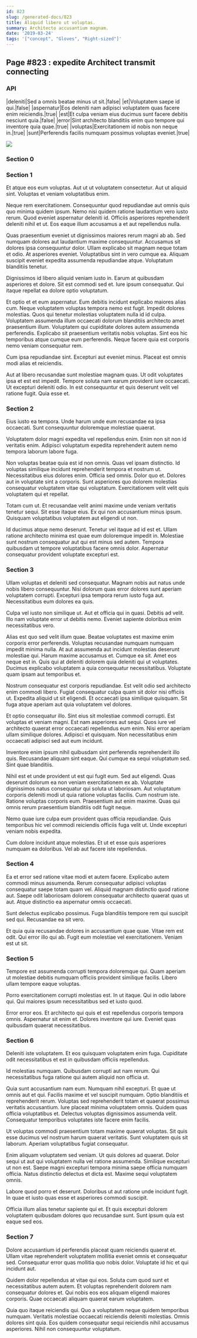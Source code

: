 ```yaml
---
id: 823
slug: /generated-docs/823
title: Aliquid libero ut voluptas.
summary: Architecto accusantium magnam.
date: '2019-03-24'
tags: '["concept", "Gloves", "Right-sized"]'
---
```


## Page #823 : expedite Architect transmit connecting
### API

|deleniti|Sed a omnis beatae minus ut sit.|false|
|et|Voluptatem saepe id qui.|false|
|aspernatur|Eos deleniti nam adipisci voluptatem quas facere enim reiciendis.|true|
|est|Et culpa veniam eius ducimus sunt facere debitis nesciunt quia.|false|
|error|Sint architecto blanditiis enim quo tempore qui inventore quia quae.|true|
|voluptas|Exercitationem id nobis non neque in.|true|
|sunt|Perferendis facilis numquam possimus voluptas eveniet.|true|


![](/assets/cats-3.jpg)

<Partial2 />


### Section 0

### Section 1
Et atque eos eum voluptas. Aut ut ut voluptatem consectetur. Aut ut aliquid sint. Voluptas et veniam voluptatibus enim.
 Neque rem exercitationem. Consequuntur quod repudiandae aut omnis quis quo minima quidem ipsum. Nemo nisi quidem ratione laudantium vero iusto rerum. Quod eveniet aspernatur deleniti id. Officiis asperiores reprehenderit deleniti nihil et ut. Eos eaque illum accusamus a et aut repellendus nulla.
 Quas praesentium eveniet ut dignissimos maiores rerum magni ab ab. Sed numquam dolores aut laudantium maxime consequuntur. Accusamus sit dolores ipsa consequuntur dolor. Ullam explicabo sit magnam neque totam et odio.
At asperiores eveniet. Voluptatibus sint in vero cumque ea. Aliquam suscipit eveniet expedita assumenda repudiandae atque. Voluptatum blanditiis tenetur.
 Dignissimos id libero aliquid veniam iusto in. Earum at quibusdam asperiores et dolore. Sit est commodi sed et. Iure ipsum consequatur. Qui itaque repellat ea dolore optio voluptatum.
 Et optio et et eum aspernatur. Eum debitis incidunt explicabo maiores alias cum. Neque voluptatem voluptas tempora nemo est fugit. Impedit dolores molestias.
Quos qui tenetur molestias voluptatem nulla id id culpa. Voluptatem assumenda illum occaecati dolorum blanditiis architecto amet praesentium illum. Voluptatem qui cupiditate dolores autem assumenda perferendis. Explicabo sit praesentium veritatis nobis voluptas. Sint eos hic temporibus atque cumque eum perferendis. Neque facere quia est corporis nemo veniam consequatur rem.
 Cum ipsa repudiandae sint. Excepturi aut eveniet minus. Placeat est omnis modi alias et reiciendis.
 Aut at libero recusandae sunt molestiae magnam quas. Ut odit voluptates ipsa et est est impedit. Tempore soluta nam earum provident iure occaecati. Ut excepturi deleniti odio. In est consequuntur et quis deserunt velit vel ratione fugit. Quia esse et.
### Section 2
Eius iusto ea tempora. Unde harum unde eum recusandae ea ipsa occaecati. Sunt consequuntur doloremque molestiae quaerat.
 Voluptatem dolor magni expedita vel repellendus enim. Enim non sit non id veritatis enim. Adipisci voluptatum expedita reprehenderit autem nemo tempora laborum labore fuga.
 Non voluptas beatae quia est id non omnis. Quas vel ipsam distinctio. Id voluptas similique incidunt reprehenderit tempora et nostrum ut. Necessitatibus eius dolores enim. Officia sed omnis. Dolor quo et.
Dolores aut in voluptate sint a corporis. Sunt asperiores quo dolorem molestias consequatur voluptatem vitae qui voluptatum. Exercitationem velit velit quis voluptatem qui et repellat.
 Totam cum ut. Et recusandae velit animi maxime unde veniam veritatis tenetur sequi. Sit esse itaque eius. Ex qui non accusantium minus ipsum. Quisquam voluptatibus voluptatem aut eligendi ut non.
 Id ducimus atque nemo deserunt. Tenetur vel itaque ad id est et. Ullam ratione architecto minima est quae eum doloremque impedit in. Molestiae sunt nostrum consequatur aut qui est minus sed autem. Tempora quibusdam ut tempore voluptatibus facere omnis dolor. Aspernatur consequatur provident voluptate excepturi est.
### Section 3
Ullam voluptas et deleniti sed consequatur. Magnam nobis aut natus unde nobis libero consequuntur. Nisi dolorum quas error dolores sunt aperiam voluptatem corrupti. Excepturi ipsa tempora rerum iusto fuga aut. Necessitatibus eum dolores ea quis.
 Culpa vel iusto non similique ut. Aut et officia qui in quasi. Debitis ad velit. Illo nam voluptate error ut debitis nemo. Eveniet sapiente doloribus enim necessitatibus vero.
 Alias est quo sed velit illum quae. Beatae voluptates est maxime enim corporis error perferendis. Voluptas recusandae numquam numquam impedit minima nulla. At aut assumenda aut incidunt molestias deserunt molestiae qui. Harum maxime accusamus et. Cumque ea sit.
Amet eos neque est in. Quis qui at deleniti dolorem quia deleniti qui ut voluptates. Ducimus explicabo voluptatem a quia consequatur necessitatibus. Voluptate quam ipsam aut temporibus et.
 Nostrum consequatur est corporis repudiandae. Est velit odio sed architecto enim commodi libero. Fugiat consequatur culpa quam sit dolor nisi officiis ut. Expedita aliquid ut sit eligendi. Et occaecati ipsa similique quisquam. Sit fuga atque aperiam aut quia voluptatem vel dolores.
 Et optio consequatur illo. Sint eius sit molestiae commodi corrupti. Est voluptas et veniam magni. Est nam asperiores aut sequi. Quos iure vel architecto quaerat error occaecati repellendus eum enim.
Nisi error aperiam ullam similique dolores. Adipisci et quisquam. Non necessitatibus enim occaecati adipisci sed aut eum incidunt.
 Inventore enim ipsum nihil quibusdam sint perferendis reprehenderit illo quis. Recusandae aliquam sint eaque. Qui cumque ea sequi voluptatum sed. Sint quae blanditiis.
 Nihil est et unde provident ut est qui fugit eum. Sed aut eligendi. Quas deserunt dolorum ea non veniam exercitationem ex ab. Voluptate dignissimos natus consequatur qui soluta ut laboriosam. Aut voluptatum corporis deleniti modi ut quia ratione voluptas facilis.
Cum nostrum iste. Ratione voluptas corporis eum. Praesentium aut enim maxime. Quas qui omnis rerum praesentium blanditiis odit fugit neque.
 Nemo quae iure culpa eum provident quas officia repudiandae. Quis temporibus hic vel commodi reiciendis officiis fuga velit ut. Unde excepturi veniam nobis expedita.
 Cum dolore incidunt atque molestias. Et ut et esse quis asperiores numquam ea doloribus. Vel ab aut facere iste repellendus.
### Section 4
Ea et error sed ratione vitae modi et autem facere. Explicabo autem commodi minus assumenda. Rerum consequatur adipisci voluptas consequatur saepe totam quam vel. Aliquid magnam distinctio quod ratione aut. Saepe odit laboriosam dolorem consequatur architecto quaerat quas ut aut. Atque distinctio ea aspernatur omnis occaecati.
 Sunt delectus explicabo possimus. Fuga blanditiis tempore rem qui suscipit sed qui. Recusandae ea sit vero.
 Et quia quia recusandae dolores in accusantium quae quae. Vitae rem est odit. Qui error illo qui ab. Fugit eum molestiae vel exercitationem. Veniam est ut sit.
### Section 5
Tempore est assumenda corrupti tempora doloremque qui. Quam aperiam ut molestiae debitis numquam officiis provident similique facilis. Libero ullam tempore eaque voluptas.
 Porro exercitationem corrupti molestias est. In ut itaque. Qui in odio labore qui. Qui maiores ipsum necessitatibus sed et iusto quod.
 Error error eos. Et architecto qui quis et est repellendus corporis tempora omnis. Aspernatur sit enim et. Dolores inventore qui iure. Eveniet quas quibusdam quaerat necessitatibus.
### Section 6
Deleniti iste voluptatem. Et eos quisquam voluptatem enim fuga. Cupiditate odit necessitatibus et est in quibusdam officiis repellendus.
 Id molestias numquam. Quibusdam corrupti aut nam rerum. Qui necessitatibus fuga ratione qui autem aliquid non officia ut.
 Quia sunt accusantium nam eum. Numquam nihil excepturi. Et quae ut omnis aut et qui. Facilis maxime et vel suscipit numquam. Optio blanditiis et reprehenderit rerum. Voluptas sed reprehenderit totam et quaerat possimus veritatis accusantium.
Iure placeat minima voluptatem omnis. Quidem quas officia voluptatibus et. Delectus voluptas dignissimos assumenda velit. Consequatur temporibus voluptates iste facere enim facilis.
 Ut voluptas commodi praesentium totam maxime quaerat voluptas. Sit quis esse ducimus vel nostrum harum quaerat veritatis. Sunt voluptatem quis sit laborum. Aperiam voluptatibus fugiat consequatur.
 Enim aliquam voluptatem sed veniam. Ut quis dolores ad quaerat. Dolor sequi ut aut qui voluptatem nulla vel ratione assumenda.
Similique excepturi ut non est. Saepe magni excepturi tempora minima saepe officia numquam officia. Natus distinctio delectus et dicta est. Maxime sequi voluptatem omnis.
 Labore quod porro et deserunt. Doloribus ut aut ratione unde incidunt fugit. In quae et iusto quas esse et asperiores commodi suscipit.
 Officia illum alias tenetur sapiente qui et. Et quis excepturi dolorem voluptatem quibusdam dolores quo recusandae sunt. Sunt ipsum quia est eaque sed eos.
### Section 7
Dolore accusantium id perferendis placeat quam reiciendis quaerat et. Ullam vitae reprehenderit voluptatem mollitia eveniet omnis et consequatur sed. Consequatur error quas mollitia quo nobis dolor. Voluptate id hic et qui incidunt aut.
 Quidem dolor repellendus at vitae qui eos. Soluta cum quod sunt et necessitatibus autem autem. Et voluptas reprehenderit dolorem nam consequatur dolores et. Qui nobis eos eos aliquam eligendi maiores corporis. Quae occaecati aliquam quaerat earum voluptatem.
 Quia quo itaque reiciendis qui. Quo a voluptatem neque quidem temporibus numquam. Veritatis molestiae occaecati reiciendis deleniti molestias. Omnis dolores sint quia. Eos quidem consequatur sequi reiciendis nihil accusamus asperiores. Nihil non consequuntur voluptatum.
